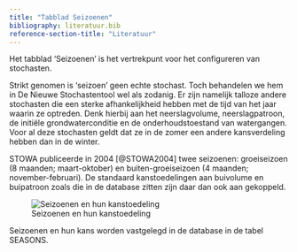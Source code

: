 ```yaml
---
title: "Tabblad Seizoenen"
bibliography: literatuur.bib
reference-section-title: "Literatuur"
---
```


Het tabblad 'Seizoenen' is het vertrekpunt voor het configureren van  stochasten.

Strikt genomen is 'seizoen' geen echte stochast. Toch behandelen we hem in De Nieuwe Stochastentool wel als zodanig. Er zijn namelijk talloze andere stochasten die een sterke afhankelijkheid hebben met de tijd van het jaar waarin ze optreden. Denk hierbij aan het neerslagvolume, neerslagpatroon, de initiële grondwaterconditie en de onderhoudstoestand van watergangen. Voor al deze stochasten geldt dat ze in de zomer een andere kansverdeling hebben dan in de winter.

STOWA publiceerde in 2004 [@STOWA2004] twee seizoenen: groeiseizoen (8 maanden; maart-oktober) en buiten-groeiseizoen (4 maanden; november-februari). De standaard kanstoedelingen aan buivolume en buipatroon zoals die in de database zitten zijn daar dan ook aan gekoppeld.

![Seizoenen en hun kanstoedeling](img/frm_stochast_seizoen.png "Seizoenen")

Seizoenen en hun kans worden vastgelegd in de database in de tabel SEASONS.